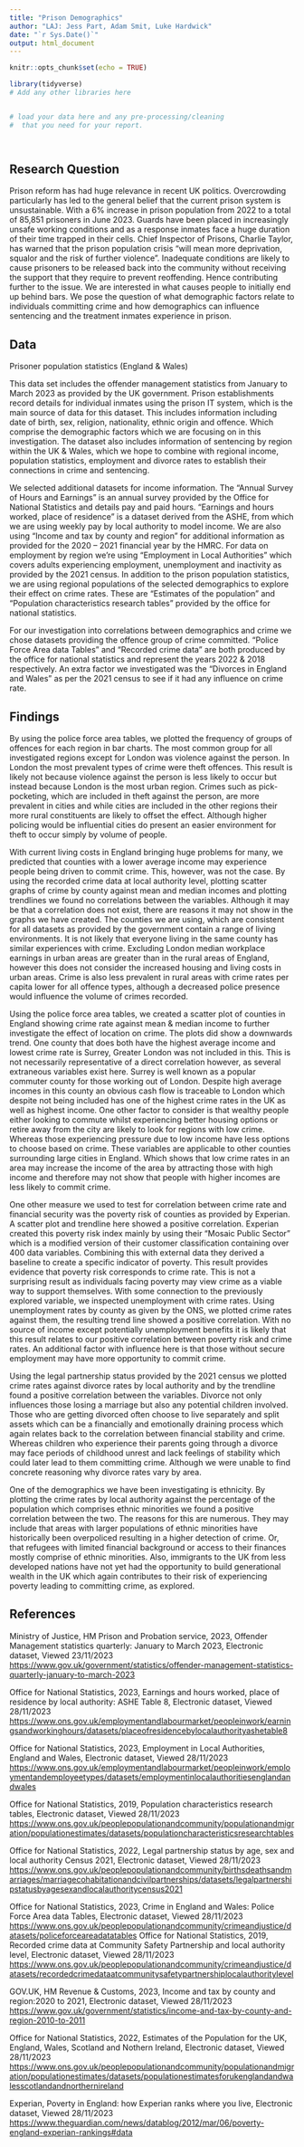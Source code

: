 ```yaml
---
title: "Prison Demographics"
author: "LAJ: Jess Part, Adam Smit, Luke Hardwick"
date: "`r Sys.Date()`"
output: html_document
---
```


```r
knitr::opts_chunk$set(echo = TRUE)
```


```r
library(tidyverse)
# Add any other libraries here



```


```r
# load your data here and any pre-processing/cleaning 
#  that you need for your report.




```


## Research Question


Prison reform has had huge relevance in recent UK politics. Overcrowding particularly has led to the general belief that the current prison system is unsustainable. With a 6% increase in prison population from 2022 to a total of 85,851 prisoners in June 2023. Guards have been placed in increasingly unsafe working conditions and as a response inmates face a huge duration of their time trapped in their cells. Chief Inspector of Prisons, Charlie Taylor, has warned that the prison population crisis “will mean more deprivation, squalor and the risk of further violence”. Inadequate conditions are likely to cause prisoners to be released back into the community without receiving the support that they require to prevent reoffending. Hence contributing further to the issue. We are interested in what causes people to initially end up behind bars. We pose the question of what demographic factors relate to individuals committing crime and how demographics can influence sentencing and the treatment inmates experience in prison.




## Data

Prisoner population statistics (England & Wales)

This data set includes the offender management statistics from January to March 2023 as provided by the UK government. Prison establishments record details for individual inmates using the prison IT system, which is the main source of data for this dataset. This includes information including date of birth, sex, religion, nationality, ethnic origin and offence. Which comprise the demographic factors which we are focusing on in this investigation. The dataset also includes information of sentencing by region within the UK & Wales, which we hope to combine with regional income, population statistics, employment and divorce rates  to establish their connections in crime and sentencing. 

We selected additional datasets for income information. The “Annual Survey of Hours and Earnings” is an annual survey provided by the Office for National Statistics and details pay and paid hours. “Earnings and hours worked, place of residence” is a dataset derived from the ASHE, from which we are using weekly pay by local authority to model income. We are also using “Income and tax by county and region” for additional information as provided for the 2020 – 2021 financial year by the HMRC. For data on employment by region we’re using “Employment in Local Authorities” which covers adults experiencing employment, unemployment and inactivity as provided by the 2021 census. In addition to the prison population statistics, we are using regional populations of the selected demographics to explore their effect on crime rates. These are “Estimates of the population” and “Population characteristics research tables” provided by the office for national statistics. 

For our investigation into correlations between demographics and crime we chose datasets providing the offence group of crime committed. “Police Force Area data Tables” and “Recorded crime data” are both produced by the office for national statistics and represent the years 2022 & 2018 respectively. An extra factor we investigated was the “Divorces in England and Wales” as per the 2021 census to see if it had any influence on crime rate.

## Findings

By using the police force area tables, we plotted the frequency of groups of offences for each region in bar charts. The most common group for all investigated regions except for London was violence against the person. In London the most prevalent types of crime were theft offences. This result is likely not because violence against the person is less likely to occur but instead because London is the most urban region. Crimes such as pick-pocketing, which are included in theft against the person, are more prevalent in cities and while cities are included in the other regions their more rural constituents are likely to offset the effect. Although higher policing would be influential cities do present an easier environment for theft to occur simply by volume of people.

With current living costs in England bringing huge problems for many, we predicted that counties with a lower average income may experience people being driven to commit crime. This, however, was not the case. By using the recorded crime data at local authority level, plotting scatter graphs of crime by county against mean and median incomes and plotting trendlines we found no correlations between the variables. Although it may be that a correlation does not exist, there are reasons it may not show in the graphs we have created. The counties we are using, which are consistent for all datasets as provided by the government contain a range of living environments. It is not likely that everyone living in the same county has similar experiences with crime. Excluding London median workplace earnings in urban areas are greater than in the rural areas of England, however this does not consider the increased housing and living costs in urban areas. Crime is also less prevalent in rural areas with crime rates per capita lower for all offence types, although a decreased police presence would influence the volume of crimes recorded. 

Using the police force area tables, we created a scatter plot of counties in England showing crime rate against mean & median income to further investigate the effect of location on crime. The plots did show a downwards trend. One county that does both have the highest average income and lowest crime rate is Surrey, Greater London was not included in this. This is not necessarily representative of a direct correlation however, as several extraneous variables exist here. Surrey is well known as a popular commuter county for those working out of London. Despite high average incomes in this county an obvious cash flow is traceable to London which despite not being included has one of the highest crime rates in the UK as well as highest income. One other factor to consider is that wealthy people either looking to commute whilst experiencing better housing options or retire away from the city are likely to look for regions with low crime. Whereas those experiencing pressure due to low income have less options to choose based on crime. These variables are applicable to other counties surrounding large cities in England. Which shows that low crime rates in an area may increase the income of the area by attracting those with high income and therefore may not show that people with higher incomes are less likely to commit crime.

One other measure we used to test for correlation between crime rate and financial security was the poverty risk of counties as provided by Experian. A scatter plot and trendline here showed a positive correlation. Experian created this poverty risk index mainly by using their “Mosaic Public Sector” which is a modified version of their customer classification containing over 400 data variables. Combining this with external data they derived a baseline to create a specific indicator of poverty. This result provides evidence that poverty risk corresponds to crime rate. This is not a surprising result as individuals facing poverty may view crime as a viable way to support themselves. With some connection to the previously explored variable, we inspected unemployment with crime rates. Using unemployment rates by county as given by the ONS, we plotted crime rates against them, the resulting trend line showed a positive correlation. With no source of income except potentially unemployment benefits it is likely that this result relates to our positive correlation between poverty risk and crime rates. An additional factor with influence here is that those without secure employment may have more opportunity to commit crime. 

Using the legal partnership status provided by the 2021 census we plotted crime rates against divorce rates by local authority and by the trendline found a positive correlation between the variables. Divorce not only influences those losing a marriage but also any potential children involved. Those who are getting divorced often choose to live separately and split assets which can be a financially and emotionally draining process which again relates back to the correlation between financial stability and crime. Whereas children who experience their parents going through a divorce may face periods of childhood unrest and lack feelings of stability which could later lead to them committing crime. Although we were unable to find concrete reasoning why divorce rates vary by area. 

One of the demographics we have been investigating is ethnicity. By plotting the crime rates by local authority against the percentage of the population which comprises ethnic minorities we found a positive correlation between the two. The reasons for this are numerous. They may include that areas with larger populations of ethnic minorities have historically been overpoliced resulting in a higher detection of crime. Or, that refugees with limited financial background or access to their finances mostly comprise of ethnic minorities. Also, immigrants to the UK from less developed nations have not yet had the opportunity to build generational wealth in the UK which again contributes to their risk of experiencing poverty leading to committing crime, as explored. 




## References

Ministry of Justice, HM Prison and Probation service, 2023, Offender Management statistics quarterly: January to March 2023, Electronic dataset, Viewed 23/11/2023 <https://www.gov.uk/government/statistics/offender-management-statistics-quarterly-january-to-march-2023>

Office for National Statistics, 2023, Earnings and hours worked, place of residence by local authority: ASHE Table 8, Electronic dataset, Viewed 28/11/2023
<https://www.ons.gov.uk/employmentandlabourmarket/peopleinwork/earningsandworkinghours/datasets/placeofresidencebylocalauthorityashetable8>

Office for National Statistics, 2023, Employment in Local Authorities, England and Wales, Electronic dataset, Viewed 28/11/2023
<https://www.ons.gov.uk/employmentandlabourmarket/peopleinwork/employmentandemployeetypes/datasets/employmentinlocalauthoritiesenglandandwales>

Office for National Statistics, 2019, Population characteristics research tables, Electronic dataset, Viewed 28/11/2023
<https://www.ons.gov.uk/peoplepopulationandcommunity/populationandmigration/populationestimates/datasets/populationcharacteristicsresearchtables>

Office for National Statistics, 2022, Legal partnership status by age, sex and local authority Census 2021, Electronic dataset, Viewed 28/11/2023 <https://www.ons.gov.uk/peoplepopulationandcommunity/birthsdeathsandmarriages/marriagecohabitationandcivilpartnerships/datasets/legalpartnershipstatusbyagesexandlocalauthoritycensus2021>

Office for National Statistics, 2023, Crime in England and Wales: Police Force Area data Tables, Electronic dataset, Viewed 28/11/2023 <https://www.ons.gov.uk/peoplepopulationandcommunity/crimeandjustice/datasets/policeforceareadatatables> 
Office for National Statistics, 2019, Recorded crime data at Community Safety Partnership and local authority level, Electronic dataset, Viewed 28/11/2023 <https://www.ons.gov.uk/peoplepopulationandcommunity/crimeandjustice/datasets/recordedcrimedataatcommunitysafetypartnershiplocalauthoritylevel>

GOV.UK, HM Revenue & Customs, 2023, Income and tax by county and region:2020 to 2021, Electronic dataset, Viewed 28/11/2023 
<https://www.gov.uk/government/statistics/income-and-tax-by-county-and-region-2010-to-2011>  

Office for National Statistics, 2022, Estimates of the Population for the UK, England, Wales, Scotland and Nothern Ireland, Electronic dataset, Viewed 28/11/2023 <https://www.ons.gov.uk/peoplepopulationandcommunity/populationandmigration/populationestimates/datasets/populationestimatesforukenglandandwalesscotlandandnorthernireland>

Experian, Poverty in England: how Experian ranks where you live, Electronic dataset, Viewed 28/11/2023 <https://www.theguardian.com/news/datablog/2012/mar/06/poverty-england-experian-rankings#data>










